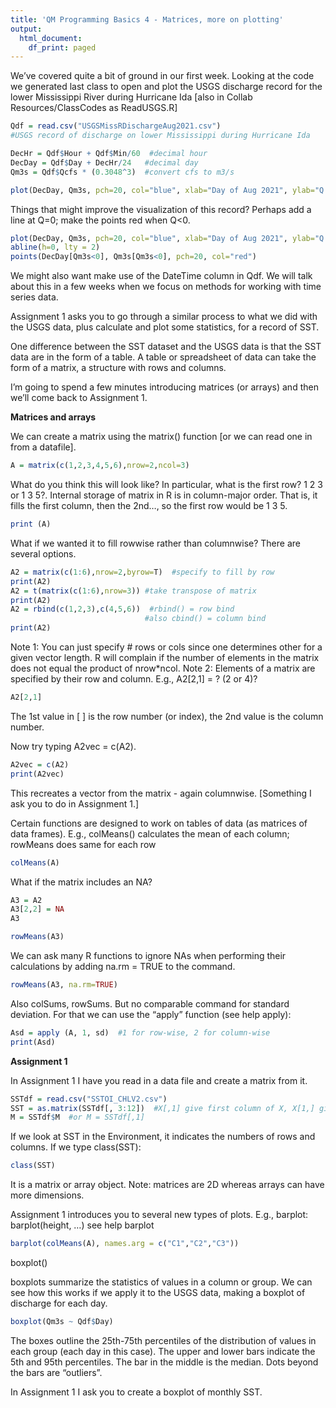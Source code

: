 ```yaml
---
title: 'QM Programming Basics 4 - Matrices, more on plotting'
output:
  html_document:
    df_print: paged
---
```


We've covered quite a bit of ground in our first week. Looking at the code we generated last class to open and plot the USGS discharge record for the lower Mississippi River during Hurricane Ida [also in Collab Resources/ClassCodes as ReadUSGS.R]

```r
Qdf = read.csv("USGSMissRDischargeAug2021.csv")
#USGS record of discharge on lower Mississippi during Hurricane Ida

DecHr = Qdf$Hour + Qdf$Min/60  #decimal hour
DecDay = Qdf$Day + DecHr/24   #decimal day
Qm3s = Qdf$Qcfs * (0.3048^3)  #convert cfs to m3/s

plot(DecDay, Qm3s, pch=20, col="blue", xlab="Day of Aug 2021", ylab="Q (m3s)")
```

Things that might improve the visualization of this record? Perhaps add a line at Q=0; make the points red when Q<0.

```r
plot(DecDay, Qm3s, pch=20, col="blue", xlab="Day of Aug 2021", ylab="Q (m3s)")
abline(h=0, lty = 2)
points(DecDay[Qm3s<0], Qm3s[Qm3s<0], pch=20, col="red")
```

We might also want make use of the DateTime column in Qdf. We will talk about this in a few weeks when we focus on methods for working with time series data.

Assignment 1 asks you to go through a similar process to what we did with the USGS data, plus calculate and plot some statistics, for a record of SST.

One difference between the SST dataset and the USGS data is that the SST data are in the form of a table. A table or spreadsheet of data can take the form of a matrix, a structure with rows and columns.

I'm going to spend a few minutes introducing matrices (or arrays) and then we'll come back to Assignment 1.

**Matrices and arrays**

We can create a matrix using the matrix() function [or we can read one in from a datafile].

```r
A = matrix(c(1,2,3,4,5,6),nrow=2,ncol=3)
```

What do you think this will look like? In particular, what is the first row? 1 2 3 or 1 3 5?.	Internal storage of matrix in R is in column-major order. That is, it fills the first column, then the 2nd..., so the first row would be 1 3 5.

```r
print (A)
```

What if we wanted it to fill rowwise rather than columnwise? There are several options.

```r
A2 = matrix(c(1:6),nrow=2,byrow=T)  #specify to fill by row
print(A2)
A2 = t(matrix(c(1:6),nrow=3)) #take transpose of matrix
print(A2)
A2 = rbind(c(1,2,3),c(4,5,6))  #rbind() = row bind 
                              #also cbind() = column bind
print(A2)
```

Note 1: You can just specify # rows or cols since one determines other for a given vector length. R will complain if the number of elements in the matrix does not equal the product of nrow*ncol.
Note 2: Elements of a matrix are specified by their row and column. E.g., A2[2,1] = ? (2 or 4)?

```r
A2[2,1]
```

The 1st value in [ ] is the row number (or index), the 2nd value is the column number. 

Now try typing A2vec = c(A2).

```r
A2vec = c(A2)
print(A2vec)
```

This recreates a vector from the matrix - again columnwise. [Something I ask you to do in Assignment 1.]

Certain functions are designed to work on tables of data (as matrices of data frames). E.g., colMeans() calculates the mean of each column; rowMeans does same for each row

```r
colMeans(A)

```

What if the matrix includes an NA?

```r
A3 = A2
A3[2,2] = NA
A3
```

```r
rowMeans(A3)
```

We can ask many R functions to ignore NAs when performing their calculations by adding na.rm = TRUE to the command.

```r
rowMeans(A3, na.rm=TRUE)
```


Also colSums, rowSums.  But no comparable command for standard deviation. For that we can use the "apply" function (see help apply):

```r
Asd = apply (A, 1, sd)  #1 for row-wise, 2 for column-wise
print(Asd)
```

**Assignment 1**

In Assignment 1 I have you read in a data file and create a matrix from it.

```r
SSTdf = read.csv("SSTOI_CHLV2.csv")
SST = as.matrix(SSTdf[, 3:12])  #X[,1] give first column of X, X[1,] gives first row of X
M = SSTdf$M  #or M = SSTdf[,1]
```

If we look at SST in the Environment, it indicates the numbers of rows and columns. If we type class(SST): 

```r
class(SST)
```

It is a matrix or array object. Note: matrices are 2D whereas arrays can have more dimensions.

Assignment 1 introduces you to several new types of plots.
E.g., barplot: barplot(height, ...)  see help barplot

```r
barplot(colMeans(A), names.arg = c("C1","C2","C3"))
```

boxplot()

boxplots summarize the statistics of values in a column or group. We can see how this works if we apply it to the USGS data, making a boxplot of discharge for each day.

```r
boxplot(Qm3s ~ Qdf$Day)
```

The boxes outline the 25th-75th percentiles of the distribution of values in each group (each day in this case). The upper and lower bars indicate the 5th and 95th percentiles. The bar in the middle is the median. Dots beyond the bars are "outliers".

In Assignment 1 I ask you to create a boxplot of monthly SST.

